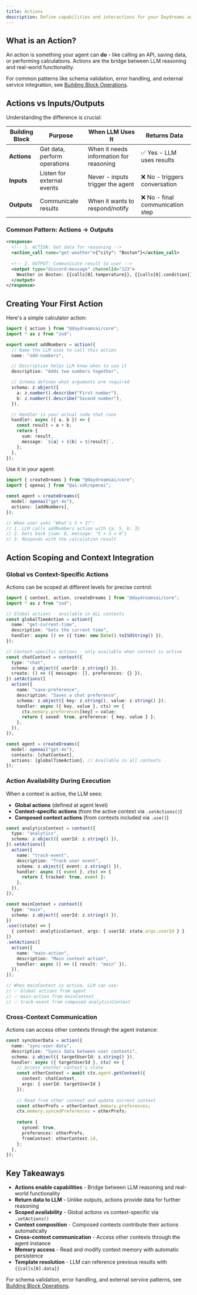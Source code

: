 ```yaml
---
title: Actions
description: Define capabilities and interactions for your Daydreams agent.
---
```


## What is an Action?

An action is something your agent can **do** - like calling an API, saving data, or performing calculations. Actions are the bridge between LLM reasoning and real-world functionality.

For common patterns like schema validation, error handling, and external service integration, see [Building Block Operations](/docs/core/concepts/building-block-operations).

## Actions vs Inputs/Outputs

Understanding the difference is crucial:

| Building Block | Purpose | When LLM Uses It | Returns Data |
|---------------|---------|------------------|--------------|
| **Actions** | Get data, perform operations | When it needs information for reasoning | ✅ Yes - LLM uses results |
| **Inputs** | Listen for external events | Never - inputs trigger the agent | ❌ No - triggers conversation |
| **Outputs** | Communicate results | When it wants to respond/notify | ❌ No - final communication step |

### Common Pattern: Actions → Outputs

```xml title="action-then-output-flow.xml"
<response>
  <!-- 1. ACTION: Get data for reasoning -->
  <action_call name="get-weather">{"city": "Boston"}</action_call>
  
  <!-- 2. OUTPUT: Communicate result to user -->
  <output type="discord:message" channelId="123">
    Weather in Boston: {{calls[0].temperature}}, {{calls[0].condition}}
  </output>
</response>
```

## Creating Your First Action

Here's a simple calculator action:

```typescript title="calculator-action.ts"
import { action } from "@daydreamsai/core";
import * as z from "zod";

export const addNumbers = action({
  // Name the LLM uses to call this action
  name: "add-numbers",

  // Description helps LLM know when to use it
  description: "Adds two numbers together",

  // Schema defines what arguments are required
  schema: z.object({
    a: z.number().describe("First number"),
    b: z.number().describe("Second number"),
  }),

  // Handler is your actual code that runs
  handler: async ({ a, b }) => {
    const result = a + b;
    return {
      sum: result,
      message: `${a} + ${b} = ${result}`,
    };
  },
});
```

Use it in your agent:

```typescript title="agent-with-calculator.ts"
import { createDreams } from "@daydreamsai/core";
import { openai } from "@ai-sdk/openai";

const agent = createDreams({
  model: openai("gpt-4o"),
  actions: [addNumbers],
});

// When user asks "What's 5 + 3?":
// 1. LLM calls addNumbers action with {a: 5, b: 3}
// 2. Gets back {sum: 8, message: "5 + 3 = 8"}
// 3. Responds with the calculation result
```

## Action Scoping and Context Integration

### Global vs Context-Specific Actions

Actions can be scoped at different levels for precise control:

```typescript title="action-scoping.ts"
import { context, action, createDreams } from "@daydreamsai/core";
import * as z from "zod";

// Global actions - available in ALL contexts
const globalTimeAction = action({
  name: "get-current-time",
  description: "Gets the current time",
  handler: async () => ({ time: new Date().toISOString() }),
});

// Context-specific actions - only available when context is active
const chatContext = context({
  type: "chat",
  schema: z.object({ userId: z.string() }),
  create: () => ({ messages: [], preferences: {} }),
}).setActions([
  action({
    name: "save-preference",
    description: "Saves a chat preference",
    schema: z.object({ key: z.string(), value: z.string() }),
    handler: async ({ key, value }, ctx) => {
      ctx.memory.preferences[key] = value;
      return { saved: true, preference: { key, value } };
    },
  }),
]);

const agent = createDreams({
  model: openai("gpt-4o"),
  contexts: [chatContext],
  actions: [globalTimeAction], // Available in all contexts
});
```

### Action Availability During Execution

When a context is active, the LLM sees:
- **Global actions** (defined at agent level)
- **Context-specific actions** (from the active context via `.setActions()`)
- **Composed context actions** (from contexts included via `.use()`)

```typescript title="action-composition-example.ts"
const analyticsContext = context({
  type: "analytics", 
  schema: z.object({ userId: z.string() }),
}).setActions([
  action({
    name: "track-event",
    description: "Track user event",
    schema: z.object({ event: z.string() }),
    handler: async ({ event }, ctx) => {
      return { tracked: true, event };
    },
  }),
]);

const mainContext = context({
  type: "main",
  schema: z.object({ userId: z.string() }),
})
.use((state) => [
  { context: analyticsContext, args: { userId: state.args.userId } }
])
.setActions([
  action({
    name: "main-action", 
    description: "Main context action",
    handler: async () => ({ result: "main" }),
  }),
]);

// When mainContext is active, LLM can use:
// ✅ Global actions from agent
// ✅ main-action from mainContext  
// ✅ track-event from composed analyticsContext
```

### Cross-Context Communication

Actions can access other contexts through the agent instance:

```typescript title="cross-context-actions.ts"
const syncUserData = action({
  name: "sync-user-data",
  description: "Syncs data between user contexts",
  schema: z.object({ targetUserId: z.string() }),
  handler: async ({ targetUserId }, ctx) => {
    // Access another context's state
    const otherContext = await ctx.agent.getContext({
      context: chatContext,
      args: { userId: targetUserId }
    });
    
    // Read from other context and update current context
    const otherPrefs = otherContext.memory.preferences;
    ctx.memory.syncedPreferences = otherPrefs;
    
    return { 
      synced: true,
      preferences: otherPrefs,
      fromContext: otherContext.id,
    };
  },
});
```

## Key Takeaways

- **Actions enable capabilities** - Bridge between LLM reasoning and real-world functionality
- **Return data to LLM** - Unlike outputs, actions provide data for further reasoning
- **Scoped availability** - Global actions vs context-specific via `.setActions()`
- **Context composition** - Composed contexts contribute their actions automatically
- **Cross-context communication** - Access other contexts through the agent instance
- **Memory access** - Read and modify context memory with automatic persistence
- **Template resolution** - LLM can reference previous results with `{{calls[0].data}}`

For schema validation, error handling, and external service patterns, see [Building Block Operations](/docs/core/concepts/building-block-operations).
